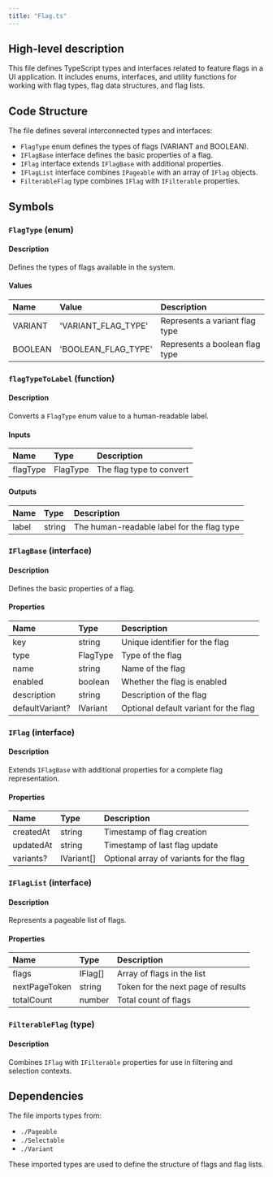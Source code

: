 ```yaml
---
title: "Flag.ts"
---
```


## High-level description
This file defines TypeScript types and interfaces related to feature flags in a UI application. It includes enums, interfaces, and utility functions for working with flag types, flag data structures, and flag lists.

## Code Structure
The file defines several interconnected types and interfaces:
- `FlagType` enum defines the types of flags (VARIANT and BOOLEAN).
- `IFlagBase` interface defines the basic properties of a flag.
- `IFlag` interface extends `IFlagBase` with additional properties.
- `IFlagList` interface combines `IPageable` with an array of `IFlag` objects.
- `FilterableFlag` type combines `IFlag` with `IFilterable` properties.

## Symbols

### `FlagType` (enum)
#### Description
Defines the types of flags available in the system.

#### Values
| Name | Value | Description |
|:-----|:------|:------------|
| VARIANT | 'VARIANT_FLAG_TYPE' | Represents a variant flag type |
| BOOLEAN | 'BOOLEAN_FLAG_TYPE' | Represents a boolean flag type |

### `flagTypeToLabel` (function)
#### Description
Converts a `FlagType` enum value to a human-readable label.

#### Inputs
| Name | Type | Description |
|:-----|:-----|:------------|
| flagType | FlagType | The flag type to convert |

#### Outputs
| Name | Type | Description |
|:-----|:-----|:------------|
| label | string | The human-readable label for the flag type |

### `IFlagBase` (interface)
#### Description
Defines the basic properties of a flag.

#### Properties
| Name | Type | Description |
|:-----|:-----|:------------|
| key | string | Unique identifier for the flag |
| type | FlagType | Type of the flag |
| name | string | Name of the flag |
| enabled | boolean | Whether the flag is enabled |
| description | string | Description of the flag |
| defaultVariant? | IVariant | Optional default variant for the flag |

### `IFlag` (interface)
#### Description
Extends `IFlagBase` with additional properties for a complete flag representation.

#### Properties
| Name | Type | Description |
|:-----|:-----|:------------|
| createdAt | string | Timestamp of flag creation |
| updatedAt | string | Timestamp of last flag update |
| variants? | IVariant[] | Optional array of variants for the flag |

### `IFlagList` (interface)
#### Description
Represents a pageable list of flags.

#### Properties
| Name | Type | Description |
|:-----|:-----|:------------|
| flags | IFlag[] | Array of flags in the list |
| nextPageToken | string | Token for the next page of results |
| totalCount | number | Total count of flags |

### `FilterableFlag` (type)
#### Description
Combines `IFlag` with `IFilterable` properties for use in filtering and selection contexts.

## Dependencies
The file imports types from:
- `./Pageable`
- `./Selectable`
- `./Variant`

These imported types are used to define the structure of flags and flag lists.